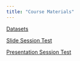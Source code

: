 ```yaml
---
title: "Course Materials"
---
```


[Datasets](data/)

[Slide Session Test](slides/test02.html)

[Presentation Session Test](slides/01_uebung.html)
